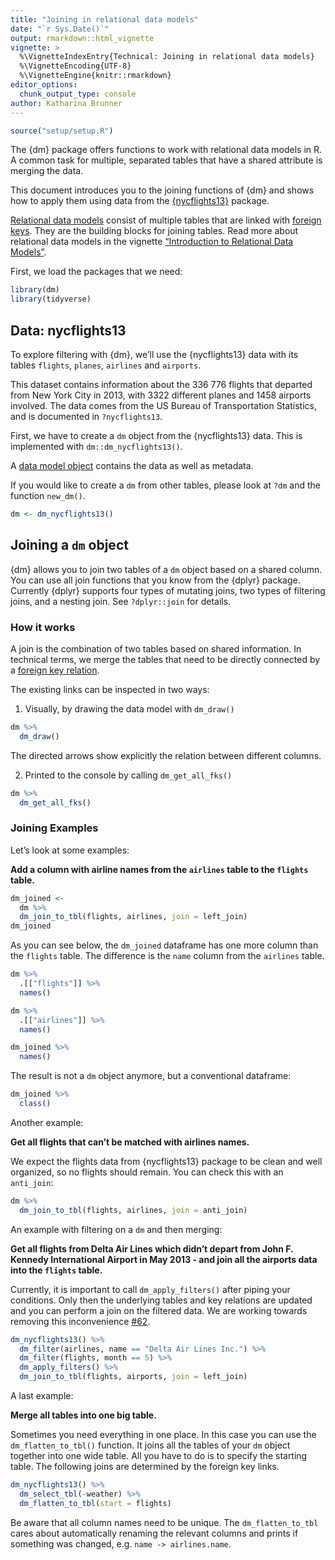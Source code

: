 ```yaml
---
title: "Joining in relational data models"
date: "`r Sys.Date()`"
output: rmarkdown::html_vignette
vignette: >
  %\VignetteIndexEntry{Technical: Joining in relational data models}
  %\VignetteEncoding{UTF-8}
  %\VignetteEngine{knitr::rmarkdown}
editor_options:
  chunk_output_type: console
author: Katharina Brunner
---
```



``````r
source("setup/setup.R")
``````

The {dm} package offers functions to work with relational data models in R.
A common task for multiple, separated tables that have a shared attribute is merging the data.

This document introduces you to the joining functions of {dm} and shows how to apply them using data from the [{nycflights13}](https://github.com/tidyverse/nycflights13) package.

[Relational data models](https://cynkra.github.io/dm/articles/howto-dm-theory#model) consist of multiple tables that are linked with [foreign keys](https://cynkra.github.io/dm/articles/howto-dm-theory#fk). They are the building blocks for joining tables.
Read more about relational data models in the vignette ["Introduction to Relational Data Models"](https://cynkra.github.io/dm/articles/howto-dm-theory).

First, we load the packages that we need:

```r
library(dm)
library(tidyverse)
```

## Data: nycflights13

To explore filtering with {dm}, we'll use the {nycflights13} data with its tables `flights`, `planes`, `airlines` and `airports`.

This dataset contains information about the 336 776 flights that departed from New York City in 2013, with 3322 different planes and 1458 airports involved.
The data comes from the US Bureau of Transportation Statistics, and is documented in `?nycflights13`.

First, we have to create a `dm` object from the {nycflights13} data.
This is implemented with `dm::dm_nycflights13()`.

A [data model object](https://cynkra.github.io/dm/articles/tech-dm-class.html#class-dm) contains the data as well as metadata.

If you would like to create a `dm` from other tables, please look at `?dm` and the function `new_dm()`.

```r
dm <- dm_nycflights13()
```

## Joining a `dm` object {#join}

{dm} allows you to join two tables of a `dm` object based on a shared column. You can use all join functions that you know from the {dplyr} package.
Currently {dplyr} supports four types of mutating joins, two types of filtering joins, and a nesting join.
See `?dplyr::join` for details.

### How it works

A join is the combination of two tables based on shared information.
In technical terms, we merge the tables that need to be directly connected by a [foreign key relation](https://cynkra.github.io/dm/articles/howto-dm-theory#fk).

The existing links can be inspected in two ways:

1. Visually, by drawing the data model with `dm_draw()`

```r
dm %>%
  dm_draw()
```

The directed arrows show explicitly the relation between different columns.

2. Printed to the console by calling `dm_get_all_fks()`

```r
dm %>%
  dm_get_all_fks()
```

### Joining Examples

Let's look at some examples:

**Add a column with airline names from the `airlines` table to the `flights` table.**

```r
dm_joined <-
  dm %>%
  dm_join_to_tbl(flights, airlines, join = left_join)
dm_joined
```

As you can see below, the `dm_joined` dataframe has one more column than the `flights` table.
The difference is the `name` column from the `airlines` table.

```r
dm %>%
  .[["flights"]] %>%
  names()

dm %>%
  .[["airlines"]] %>%
  names()

dm_joined %>%
  names()
```

The result is not a `dm` object anymore, but a conventional dataframe:

```r
dm_joined %>%
  class()
```

Another example:

**Get all flights that can't be matched with airlines names.**

We expect the flights data from {nycflights13} package to be clean and well organized, so no flights should remain.
You can check this with an `anti_join`:

```r
dm %>%
  dm_join_to_tbl(flights, airlines, join = anti_join)
```

An example with filtering on a `dm` and then merging:

**Get all flights from Delta Air Lines which didn't depart from John F. Kennedy International Airport in May 2013 - and join all the airports data into the `flights` table.**

Currently, it is important to call `dm_apply_filters()` after piping your conditions.
Only then the underlying tables and key relations are updated and you can perform a join on the filtered data.
We are working towards removing this inconvenience [#62](https://github.com/cynkra/dm/issues/62).

```r
dm_nycflights13() %>%
  dm_filter(airlines, name == "Delta Air Lines Inc.") %>%
  dm_filter(flights, month == 5) %>%
  dm_apply_filters() %>%
  dm_join_to_tbl(flights, airports, join = left_join)
```

A last example:

**Merge all tables into one big table.**

Sometimes you need everything in one place.
In this case you can use the `dm_flatten_to_tbl()` function.
It joins all the tables of your `dm` object together into one wide table.
All you have to do is to specify the starting table.
The following joins are determined by the foreign key links.

```r
dm_nycflights13() %>%
  dm_select_tbl(-weather) %>%
  dm_flatten_to_tbl(start = flights)
```

Be aware that all column names need to be unique.
The `dm_flatten_to_tbl` cares about automatically renaming the relevant columns and prints if something was changed, e.g. `name -> airlines.name`.
